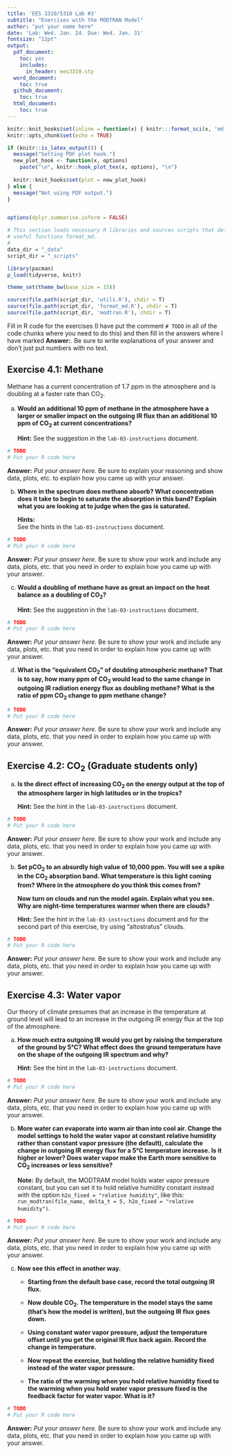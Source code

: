 ```yaml
---
title: 'EES 3310/5310 Lab #3'
subtitle: "Exercises with the MODTRAN Model"
author: "put your name here"
date: 'Lab: Wed. Jan. 24. Due: Wed. Jan. 31'
fontsize: "12pt"
output:
  pdf_document: 
    toc: yes
    includes:
      in_header: ees3310.sty
  word_document:
    toc: true
  github_document:
    toc: true
  html_document: 
    toc: true
---
```

```r
knitr::knit_hooks$set(inline = function(x) { knitr:::format_sci(x, 'md')})
knitr::opts_chunk$set(echo = TRUE)

if (knitr::is_latex_output()) {
  message("Setting PDF plot hook.")
  new_plot_hook <- function(x, options)
    paste("\n", knitr::hook_plot_tex(x, options), "\n")
  
  knitr::knit_hooks$set(plot = new_plot_hook)
} else {
  message("Not using PDF output.")
}


options(dplyr.summarise.inform = FALSE)

# This section loads necessary R libraries and sources scripts that define 
# useful functions format_md.
# 
data_dir = "_data"
script_dir = "_scripts"

library(pacman)
p_load(tidyverse, knitr)

theme_set(theme_bw(base_size = 15))

source(file.path(script_dir, 'utils.R'), chdir = T)
source(file.path(script_dir, 'format_md.R'), chdir = T)
source(file.path(script_dir, 'modtran.R'), chdir = T)

```

Fill in R code for the exercises 
(I have put the comment `# TODO` in all of the code chunks where you need to 
do this)
and then fill in the answers where I have marked **Answer:**. 
Be sure to write explanations of your answer and don't just put numbers with 
no text.

## Exercise 4.1: Methane

Methane has a current concentration of 1.7 ppm in the atmosphere and
is doubling at a faster rate than CO~2~.

a) **Would an additional 10 ppm of methane in the atmosphere have a larger or 
   smaller impact on the outgoing IR flux than an additional 10 ppm of CO~2~ 
   at current concentrations?**

   **Hint:**
   See the suggestion in the `lab-03-instructions` document.

```r
# TODO
# Put your R code here
```

**Answer:** _Put your answer here._ Be sure to explain your reasoning and 
show data, plots, etc. to explain how you came up with your answer.

b) **Where in the spectrum does methane absorb? What concentration does it take 
   to begin to saturate the absorption in this band? Explain what you are looking 
   at to judge when the gas is saturated.**

   **Hints:**  
   See the hints in the `lab-03-instructions` document.

```r
# TODO
# Put your R code here
```

**Answer:** _Put your answer here._ Be sure to show your work and
include any data, plots, etc. that you need in order to explain how
you came up with your answer.

  
c) **Would a doubling of methane have as great an impact on the heat balance as a 
   doubling of CO~2~?**

   **Hint:**
   See the suggestion in the `lab-03-instructions` document.

```r
# TODO
# Put your R code here
```

**Answer:** _Put your answer here._ Be sure to show your work and
include any data, plots, etc. that you need in order to explain how
you came up with your answer.


d) **What is the "equivalent CO~2~" of doubling atmospheric methane? That is to 
   say, how many ppm of CO~2~ would lead to the same change in outgoing IR 
   radiation energy flux as doubling methane? What is the ratio of ppm CO~2~ 
   change to ppm methane change?**

```r
# TODO
# Put your R code here
```

**Answer:** _Put your answer here._ Be sure to show your work and
include any data, plots, etc. that you need in order to explain how
you came up with your answer.


## Exercise 4.2: CO~2~ (Graduate students only)

a) **Is the direct effect of increasing CO~2~ on the energy output at the top of
   the atmosphere larger in high latitudes or in the tropics?**

   **Hint:**
   See the hint in the `lab-03-instructions` document.


```r
# TODO
# Put your R code here
```

**Answer:** _Put your answer here._ Be sure to show your work and
include any data, plots, etc. that you need in order to explain how
you came up with your answer.


b) **Set pCO~2~ to an absurdly high value of 10,000 ppm. You will see a spike
   in the CO~2~ absorption band. What temperature is this light coming from? 
   Where in the atmosphere do you think this comes from?**

   **Now turn on clouds and run the model again. Explain what you see.
   Why are night-time temperatures warmer when there are clouds?**

   **Hint:**
   See the hint in the `lab-03-instructions` document and
   for the second part of this exercise, try using "altostratus" clouds.

```r
# TODO
# Put your R code here
```

**Answer:** _Put your answer here._ Be sure to show your work and
include any data, plots, etc. that you need in order to explain how
you came up with your answer.


## Exercise 4.3: Water vapor

Our theory of climate presumes that an increase in the temperature at ground
level will lead to an increase in the outgoing IR energy flux at the top of the
atmosphere.


a) **How much extra outgoing IR would you get by raising the temperature of the 
   ground by 5&deg;C? What effect does the ground temperature have on the 
   shape of the outgoing IR spectrum and why?**
   
   **Hint:**
   See the hint in the `lab-03-instructions` document.

```r
# TODO
# Put your R code here
```

**Answer:** _Put your answer here._ Be sure to show your work and
include any data, plots, etc. that you need in order to explain how
you came up with your answer.

b) **More water can evaporate into warm air than into cool air. Change the
   model settings to hold the water vapor at constant relative humidity 
   rather than constant vapor pressure (the default), calculate the change
   in outgoing IR energy flux for a 5&deg;C temperature increase.
   Is it higher or lower? Does water vapor make the Earth more sensitive to
   CO~2~ increases or less sensitive?**
   
   **Note:** By default, the MODTRAM model holds water vapor pressure constant,
   but you can set it to hold relative humidity constant instead with the
   option `h2o_fixed = "relative humidity"`, like this:
   `run_modtran(file_name, delta_t = 5, h2o_fixed = "relative humidity")`.

```r
# TODO
# Put your R code here
```

**Answer:** _Put your answer here._ Be sure to show your work and
include any data, plots, etc. that you need in order to explain how
you came up with your answer.

c) **Now see this effect in another way.**

   * **Starting from the default base case, record the total outgoing 
     IR flux.**

   * **Now double CO~2~. The temperature in the model stays the
     same (that's how the model is written), but the outgoing IR flux
     goes down.**

   * **Using constant water vapor pressure, adjust the temperature offset
     until you get the original IR flux back again. Record the change in
     temperature.**
    
   * **Now repeat the exercise, but holding the relative humidity fixed
     instead of the water vapor pressure.**
    
   * **The ratio of the warming when you hold relative humidity fixed
     to the warming when you hold water vapor pressure fixed is the 
     feedback factor for water vapor. What is it?**

```r
# TODO
# Put your R code here
```

**Answer:** _Put your answer here._ Be sure to show your work and
include any data, plots, etc. that you need in order to explain how
you came up with your answer.
